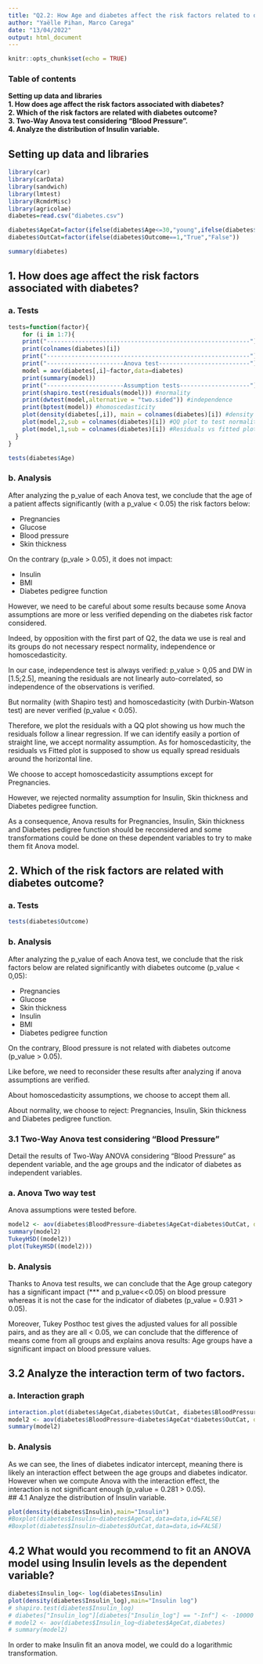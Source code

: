 ```yaml
---
title: "Q2.2: How Age and diabetes affect the risk factors related to diabetes ?"
author: "Yaëlle Pihan, Marco Carega"
date: "13/04/2022"
output: html_document
---
```


```r
knitr::opts_chunk$set(echo = TRUE)
```
### Table of contents
**
Setting up data and libraries  
1. How does age affect the risk factors associated with diabetes?  
2. Which of the risk factors are related with diabetes outcome?  
3. Two-Way Anova test considering "Blood Pressure".    
4. Analyze the distribution of Insulin variable.     
**

## Setting up data and libraries

```r
library(car)
library(carData)
library(sandwich)
library(lmtest)
library(RcmdrMisc)
library(agricolae)
diabetes=read.csv("diabetes.csv")

diabetes$AgeCat=factor(ifelse(diabetes$Age<=30,"young",ifelse(diabetes$Age<=50,"middle","old")))
diabetes$OutCat=factor(ifelse(diabetes$Outcome==1,"True","False"))

summary(diabetes)
```
## 1. How does age affect the risk factors associated with diabetes?
### a. Tests

```r
tests=function(factor){
    for (i in 1:7){
    print("----------------------------------------------------------")
    print(colnames(diabetes)[i])
    print("----------------------------------------------------------")
    print("----------------------Anova test--------------------------")
    model = aov(diabetes[,i]~factor,data=diabetes)
    print(summary(model))
    print("----------------------Assumption tests--------------------")
    print(shapiro.test(residuals(model))) #normality
    print(dwtest(model,alternative = "two.sided")) #independence
    print(bptest(model)) #homoscedasticity
    plot(density(diabetes[,i]), main = colnames(diabetes)[i]) #density plot to identify normality
    plot(model,2,sub = colnames(diabetes)[i]) #QQ plot to test normality
    plot(model,1,sub = colnames(diabetes)[i]) #Residuals vs fitted plot to test homoscedasticity
  }
}

tests(diabetes$Age)
```


### b. Analysis  
After analyzing the p_value of each Anova test, we conclude that the age of a patient affects significantly (with a p_value < 0.05) the risk factors below:

* Pregnancies
* Glucose
* Blood pressure  
* Skin thickness  

On the contrary (p_vale > 0.05), it does not impact:

* Insulin  
* BMI  
* Diabetes pedigree function

However, we need to be careful about some results because some Anova assumptions are more or less verified depending on the diabetes risk factor considered. 

Indeed, by opposition with the first part of Q2, the data we use is real and its groups do not necessary respect normality, independence or homoscedasticity. 

In our case, independence test is always verified: p_value > 0,05 and DW in [1.5;2.5], meaning the residuals are not linearly auto-correlated, so independence of the observations is verified. 

But normality (with Shapiro test) and homoscedasticity (with Durbin-Watson test) are never verified (p_value < 0.05). 

Therefore, we plot the residuals with a QQ plot showing us how much the residuals follow a linear regression. If we can identify easily a portion of straight line, we accept normality assumption. As for homoscedasticity, the residuals vs Fitted plot is supposed to show us equally spread residuals around the horizontal line. 

We choose to accept homoscedasticity assumptions except for Pregnancies.

However, we rejected normality assumption for Insulin, Skin thickness and Diabetes pedigree function. 

As a consequence, Anova results for Pregnancies, Insulin, Skin thickness and Diabetes pedigree function should be reconsidered and some transformations could be done on these dependent variables to try to make them fit Anova model. 

## 2. Which of the risk factors are related with diabetes outcome?
### a. Tests
```r
tests(diabetes$Outcome)
```

### b. Analysis
After analyzing the p_value of each Anova test, we conclude that the risk factors below are related significantly with diabetes outcome (p_value < 0,05):

* Pregnancies
* Glucose
* Skin thickness
* Insulin
* BMI
* Diabetes pedigree function

On the contrary, Blood pressure is not related with diabetes outcome (p_value > 0.05). 

Like before, we need to reconsider these results after analyzing if anova assumptions are verified.

About homoscedasticity assumptions, we choose to accept them all.

About normality, we choose to reject: Pregnancies, Insulin, Skin thickness and Diabetes pedigree function.  

### 3.1 Two-Way Anova test considering "Blood Pressure"  
Detail the results of Two-Way ANOVA considering “Blood Pressure” as dependent variable, and the age groups and the indicator of diabetes as independent variables.

### a. Anova Two way test  
Anova assumptions were tested before.
```r
model2 <- aov(diabetes$BloodPressure~diabetes$AgeCat+diabetes$OutCat, data = diabetes)
summary(model2)
TukeyHSD((model2))
plot(TukeyHSD((model2)))
```
### b. Analysis  
Thanks to Anova test results, we can conclude that the Age group category has a significant impact (*** and p_value<<0.05) on blood pressure whereas it is not the case for the indicator of diabetes (p_value = 0.931 > 0.05).

Moreover, Tukey Posthoc test gives the adjusted values for all possible pairs, and as they are all < 0.05, we can conclude that the difference of means come from all groups and explains anova results: Age groups have a significant impact on blood pressure values.  

## 3.2 Analyze the interaction term of two factors.  
### a. Interaction graph
```r
interaction.plot(diabetes$AgeCat,diabetes$OutCat, diabetes$BloodPressure, fun=mean, type="l", legend=TRUE)
model2 <- aov(diabetes$BloodPressure~diabetes$AgeCat*diabetes$OutCat, data = diabetes)
summary(model2)
```
### b. Analysis  
As we can see, the lines of diabetes indicator intercept, meaning there is likely an interaction effect between the age groups and diabetes indicator. However when we compute Anova with the interaction effect, the interaction is not significant enough (p_value = 0.281 > 0.05).   
## 4.1 Analyze the distribution of Insulin variable.  
```r
plot(density(diabetes$Insulin),main="Insulin")
#Boxplot(diabetes$Insulin~diabetes$AgeCat,data=data,id=FALSE)
#Boxplot(diabetes$Insulin~diabetes$OutCat,data=data,id=FALSE)
```
## 4.2 What would you recommend to fit an ANOVA model using Insulin levels as the dependent variable?
```r
diabetes$Insulin_log<- log(diabetes$Insulin)
plot(density(diabetes$Insulin_log),main="Insulin log")
# shapiro.test(diabetes$Insulin_log)
# diabetes["Insulin_log"][diabetes["Insulin_log"] == "-Inf"] <- -10000
# model2 <- aov(diabetes$Insulin_log~diabetes$AgeCat,diabetes)
# summary(model2)
```
In order to make Insulin fit an anova model, we could do a logarithmic transformation. 

